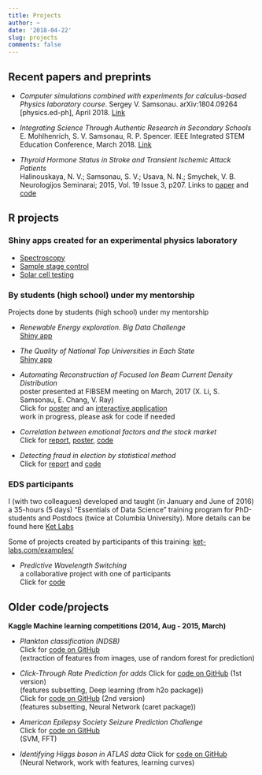```yaml
---
title: Projects
author: ~
date: '2018-04-22'
slug: projects
comments: false
---
```


## Recent papers and preprints

* _Computer simulations combined with experiments for calculus-based Physics laboratory course_. Sergey V. Samsonau.  	arXiv:1804.09264 [physics.ed-ph], April 2018. [Link](https://arxiv.org/abs/1804.09264)

* _Integrating Science Through Authentic Research in Secondary Schools_    
E. Mohlhenrich, S. V. Samsonau, R. P. Spencer. IEEE Integrated STEM Education Conference, March 2018. [Link](https://ieeexplore.ieee.org/document/8340465/)

* _Thyroid Hormone Status in Stroke and Transient Ischemic Attack Patients_     
Halinouskaya, N. V.; Samsonau, S. V.; Usava, N. N.; Smychek, V. B. Neurologijos Seminarai; 2015, Vol. 19 Issue 3, p207. Links to [paper](http://connection.ebscohost.com/c/articles/110196910/thyroid-hormone-status-stroke-transient-ischemic-attack-patients) and [code](/files/supplementary_information.pdf)
    
## R projects

### Shiny apps created for an experimental physics laboratory

  * [Spectroscopy](https://github.com/ssamsonau/Spectroscopy)
  * [Sample stage control](https://github.com/ssamsonau/SampleStage)
  * [Solar cell testing](https://github.com/ssamsonau/solar_cell_testing)

### By students (high school) under my mentorship

Projects done by students (high school) under my mentorship

* _Renewable Energy exploration. Big Data Challenge_   
[Shiny app](https://gk-233.shinyapps.io/BigData_PRISMS/)

* _The Quality of National Top Universities in Each State_    
[Shiny app](https://gk-233.shinyapps.io/Produce_101_Data_Analysis/)

* _Automating Reconstruction of Focused Ion Beam Current Density Distribution_   
poster presented at FIBSEM meeting on March, 2017 (X. Li, S. Samsonau, E. Chang, V. Ray)   
Click for [poster](http://www.fibsem.net/web_documents/2017Presentations/P08-Ray-PBS-poster.pdf) and an [interactive application](https://cloud.ket-labs.com/shiny/FIB/)   
work in progress, please ask for code if needed 

* _Correlation between emotional factors and the stock market_   
Click for [report](https://github.com/prismsus/HighFrequency/blob/master/Final_Presentation.Rmd), [poster](https://github.com/prismsus/HighFrequency/blob/master/poster/Final_poster.pdf), [code](https://github.com/prismsus/HighFrequency)
    
* _Detecting fraud in election by statistical method_       
Click for [report](https://github.com/prismsus/election/blob/master/presentation.md) and [code](https://github.com/prismsus/election)
    
### EDS participants

I (with two colleagues) developed and taught (in January and June of 2016) a 35-hours (5 days) "Essentials of Data Science" training program for PhD-students and Postdocs (twice at Columbia University). More details can be found here [Ket Labs](http://www.ket-labs.com/)   
    
Some of projects created by participants of this training: [ket-labs.com/examples/](http://www.ket-labs.com/examples/)
    
* _Predictive Wavelength Switching_    
a collaborative project with one of participants    
Click for [code](https://github.com/Zahra-Bakhtiari/Predictive-Wavelength-Switching/blob/master/Main-Algorithm.md)

## Older code/projects

__Kaggle Machine learning competitions (2014, Aug - 2015, March)__

* _Plankton classification (NDSB)_    
Click for [code on GitHub](https://github.com/ssamsonau/NDSB)    
(extraction of features from images, use of random forest for prediction)

* _Click-Through Rate Prediction for adds_
Click for [code on GitHub](https://github.com/ssamsonau/ClickThrough/tree/h2o) (1st version)          
(features subsetting, Deep learning (from h2o package))     
Click for [code on GitHub](https://github.com/ssamsonau/ClickThrough/tree/caret) (2nd version)     
(features subsetting, Neural Network (caret package)) 

* _American Epilepsy Society Seizure Prediction Challenge_    
Click for [code on GitHub](https://github.com/ssamsonau/K_Epil)     
(SVM, FFT)

* _Identifying Higgs boson in ATLAS data_
Click for [code on GitHub](https://github.com/ssamsonau/K_Higgs)     
(Neural Network, work with features, learning curves)
